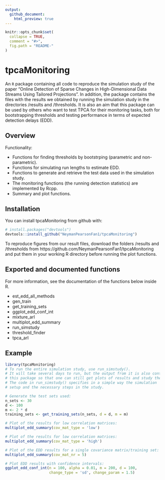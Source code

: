 ```yaml
---
output:
  github_document:
    html_preview: true
---
```



<!-- README.md is generated from README.Rmd. Please edit that file -->

```r
knitr::opts_chunk$set(
  collapse = TRUE,
  comment = "#>",
  fig.path = "README-"
)
```

# tpcaMonitoring
An `R` package containing all code to reproduce the simulation study of the paper
"Online Detection of Sparse Changes in High-Dimensional Data Streams Using Tailored Projections".
In addition, the package contains the files with the results we obtained by
running the simulation study in the directories /results and /thresholds.
It is also an aim that this package can be used by others who want to test TPCA
for their monitoring tasks, both for bootstrapping thresholds and testing performance
in terms of expected detection delays (EDD).

## Overview
Functionality:

* Functions for finding thresholds by bootstrping (parametric and non-parametric).
* Functions for simulating run lengths to estimate EDD.
* Functions to generate and retrieve the test data used in the simulation study.
* The monitoring functions (the running detection statistics) are implemented by Rcpp.
* Summary and plot functions.

## Installation

You can install tpcaMonitoring from github with:

```r
# install.packages("devtools")
devtools::install_github("NeymanPearsonFan1/tpcaMonitoring")
```

To reproduce figures from our result files, download the folders /results and
/thresholds from https://github.com/NeymanPearsonFan1/tpcaMonitoring and put them in your
working R directory before running the plot functions.

## Exported and documented functions
For more information, see the documentation of the functions below inside R.

* est_edd_all_methods
* gen_train
* get_training_sets
* ggplot_edd_conf_int
* mixture_arl
* multiplot_edd_summary
* run_simstudy
* threshold_finder
* tpca_arl

## Example

```r
library(tpcaMonitoring)
# To run the entire simulation study, use run_simstudy().
# It will take several days to run, but the output from it is also contained in
# this package so that one can still get plots of results and study the results in more detail.
# The code in run_simstudy() specifies in a simple way the simulation
# setup and the necessary steps in the study.

# Generate the test sets used:
n_sets <- 30
d <- 100
m <- 2 * d
training_sets <- get_training_sets(n_sets, d = d, m = m)
```

```r
# Plot of the results for low correlation matrices:
multiplot_edd_summary(cov_mat_type = 'low')

# Plot of the results for low correlation matrices:
multiplot_edd_summary(cov_mat_type = 'high')

# Plot of the EDD results for a single covariance matrix/training set:
multiplot_edd_summary(cov_mat_nr = 5)
```

```r
# Plot EDD results with confidence intervals:
ggplot_edd_conf_int(n = 100, alpha = 0.01, m = 200, d = 100,
                    change_type = 'sd', change_param = 1.5)

```
